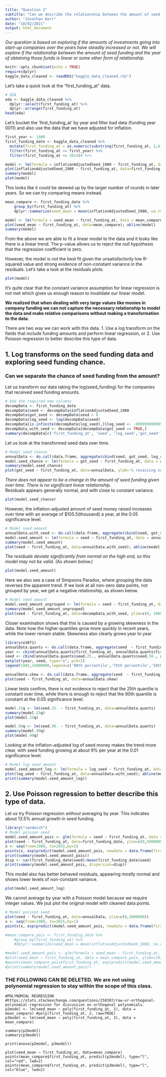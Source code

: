 ```yaml
---
title: "Question 2"
subtitle: "Can we describe the relationship between the amount of seed funding and the year of first funding received?"
author: "Jonathan Kerr"
date: "18/02/2021"
output: html_document
---
```


*Our question is based on exploring if the amounts of investments going into start-up companies over the years have steadily increased or not. We will explore if the relationship between the amount of seed funding and the year of obtaining those funds is linear or some other form of relationship.*

```r
knitr::opts_chunk$set(echo = TRUE)
require(dplyr)
kaggle_data_cleaned <- readRDS("kaggle_data_cleaned.rds")
```

Let's take a quick look at the "first_funding_at" data.  

```r
# EDA
eda <- kaggle_data_cleaned %>% 
  dplyr::select(first_funding_at) %>% 
  dplyr::arrange(first_funding_at)
head(eda)
```

Let's bucket the 'first_funding_at' by year and filter bad data (funding year 0011) and also use the data that we have adjusted for inflation. 

```r
first_year <- 1980
first_funding_date <- kaggle_data_cleaned %>% 
  mutate(first_funding_at = as.numeric(substring(first_funding_at, 1,4)) ) %>% 
  filter(first_funding_at >= first_year) %>% 
  filter(first_funding_at <= 2014)# %>%

model <- lm(formula = inflationAdjustedSeed_1980 ~ first_funding_at, data = first_funding_date)
plot(inflationAdjustedSeed_1980 ~ first_funding_at, data=first_funding_date); abline(model) 
summary(model) 
plot(model)
```
This looks like it could be skewed up by the larger number of rounds in later years. So we can try comparing means instead.

```r
mean_compare <- first_funding_date %>% 
    group_by(first_funding_at) %>%
    dplyr::summarize(seed_mean = mean(inflationAdjustedSeed_1980, na.rm=TRUE))

model <- lm(formula = seed_mean ~ first_funding_at, data = mean_compare)
plot(seed_mean ~ first_funding_at, data=mean_compare); abline(model) 
summary(model) 
```
From the above we are able to fit a linear model to the data and it looks like there is a linear trend.
The p-value allows us to reject the null hypothesis that the regression coefficient is zero.  

However, the model is not the best fit given the unsatisfactorily low R-squared value and strong evidence of non-constant variance in the residuals.
Let's take a look at the residuals plots.
```r
plot(model)
```
It's quite clear that the constant variance assumption for linear regression is not met which gives us enough reason to invalidate our linear model.

**We realized that when dealing with very large values like monies in company funding we can not capture the necessary relationship to model the data and make relative comparisons without making a transformation to the data.**

There are two way we can work with this data.
1. Use a log transform on the fields that include funding amounts and perform linear regression, or
2. Use Poisson regression to better describe this type of data. 

## 1. Log transforms on the seed funding data and exploring seed funding chance.    

### Can we separate the chance of seed funding from the amount?

Let us transform our data taking the log(seed_funding) for the companies that received seed funding amounts.
```r
# Add the required new columns
decompData <- first_funding_date
decompData$seed <- decompData$inflationAdjustedSeed_1980
decompData$got_seed <- decompData$seed > 0
decompData$log_seed <- log(decompData$seed)
decompData[is.infinite(decompData$log_seed),]$log_seed <- -9999999999999
decompData_with_seed <- decompData[decompData$got_seed == TRUE,]
summary(decompData[c('first_funding_at', 'seed', 'log_seed','got_seed')])
```

Let us look at the transformed seed data over time.
```r
# Model seed chance
annualData <- do.call(data.frame, aggregate(cbind(seed, got_seed, log_seed)  ~ first_funding_at, data=decompData, FUN=mean))
model.seed_chance <- lm(formula = got_seed ~ first_funding_at, data = annualData[annualData$first_funding_at >= 1990,])
summary(model.seed_chance)
plot(got_seed ~ first_funding_at, data=annualData, ylab='% receiving seed'); abline(model.seed_chance) 
```
*There does not appear to be a change in the amount of seed funding given over time. There is no significant linear relationship.*  
 Residuals appears generally normal, and with close to constant variance.
```r
plot(model.seed_chance)
```


However, the inflation-adjusted amount of seed money raised increases over time with an average of $105.5(thousand) a year,  at the 0.05 significance level.
```r
# Model seed amount
annualData.with_seed <- do.call(data.frame, aggregate(cbind(seed, got_seed, log_seed)  ~ first_funding_at, data=decompData_with_seed, FUN=mean))
model.seed_amount <- lm(formula = seed ~ first_funding_at, data = annualData.with_seed)
summary(model.seed_amount)
plot(seed ~ first_funding_at, data=annualData.with_seed); abline(model.seed_amount) 
```

*The residuals deviate significantly from normal on the high end, so this model may not be valid. (As shown below.)*

```r
plot(model.seed_amount)
```

Here we also see a case of Simpsons Paradox, where grouping the data reverses the apparent trend. If we look at all non-zero data points, not grouped by year, we get a negative relationship, as shown below.

```r
# Model seed amount
model.seed_amount_ungrouped <- lm(formula = seed ~ first_funding_at, data = decompData_with_seed)
summary(model.seed_amount_ungrouped)
plot(seed ~ first_funding_at, data=decompData_with_seed, ylim=c(0, 10000000)); abline(model.seed_amount_ungrouped)
```

Closer examination shows that this is caused by a growing skewness in the data. Note how the higher quantiles grow more quickly in recent years, while the lower remain stable. Skewness also clearly grows year to year.


```r
library(e1071) 
annualData.quants <- do.call(data.frame, aggregate(seed  ~ first_funding_at, data=decompData_with_seed, FUN=function(x){quantile(x, probs=c(0.25, 0.5, 0.75, 0.9))}))
year <- cbind(annualData.quants$first_funding_at, annualData.quants$first_funding_at, annualData.quants$first_funding_at, annualData.quants$first_funding_at)
seed <- cbind(annualData.quants$seed.25., annualData.quants$seed.50., annualData.quants$seed.75., annualData.quants$seed.90. )
matplot(year, seed, type="o", pch=1)
legend(1985,15000000,legend=c('90th percentile','75th percentile','50th percentile','25th percentile'), col=c('blue','green','red','black'), lty=2)

annualData.skew <- do.call(data.frame, aggregate(seed  ~ first_funding_at, data=decompData_with_seed, FUN=skewness))
plot(seed ~ first_funding_at, data=annualData.skew)


```

Linear tests confirm, there is not evidence to reject that the 25th quantile is constant over time, while there is enough to reject that the 90th quantile is constant at the 0.05 significance level.

```r
model.25q <- lm(seed.25. ~ first_funding_at, data=annualData.quants)
summary(model.25q)
plot(model.25q)

model.90q <- lm(seed.90. ~ first_funding_at, data=annualData.quants)
summary(model.90q)
plot(model.90q)
```

Looking at the inflation-adjusted log of seed money makes the trend more clear, with seed funding growing at about 9\% per year at the 0.01 significance level.
```r
# Model log seed amount
model.seed_amount_log <- lm(formula = log_seed ~ first_funding_at, data = annualData.with_seed, na.action=na.omit)
plot(log_seed ~ first_funding_at, data=annualData.with_seed); abline(model.seed_amount_log) 
print(summary(model.seed_amount_log))
```
## 2. Use Poisson regression to better describe this type of data.

Let us try Poisson regression *without* averaging by year. This indicates about 13.5\% annual growth in seed funding.
```r
library("sandwich")
# Model poisson seed
model.seed_amount_pois <- glm(formula = seed ~ first_funding_at, data = first_funding_date, family=poisson, na.action=na.omit)
plot(seed ~ first_funding_at, data=first_funding_date, ylim=c(0,5000000))
x <- seq(from=1980, to=2015,by=1)
points(x, exp(predict(model.seed_amount_pois, newdata = data.frame(first_funding_at=x))), type="l", col="red", lwd=2)
print(summary(model.seed_amount_pois))
disp <- var(first_funding_date$seed)/mean(first_funding_date$seed)
print(summary(model.seed_amount_pois, dispersion=disp))

```


This model also has better behaved residuals, appearing mostly normal and shows lower levels of non-constant variance.
```r
plot(model.seed_amount_log)
```

We cannot average by year with a Poisson model because we require integer values. We jsut plot the original model with cleaned data points.
```r
# Model poisson seed
plot(seed ~ first_funding_at, data=annualData, ylim=c(0,3000000))
x <- seq(from=1980, to=2015,by=1)
points(x, exp(predict(model.seed_amount_pois, newdata = data.frame(first_funding_at=x))), type="l", col="red", lwd=2)

#mean_compare_pois <- first_funding_date %>% 
    #group_by(first_funding_at) %>%
    #dplyr::summarize(seed_mean = mean(inflationAdjustedSeed_1980, na.rm=TRUE))

#model.seed_amount_pois <- glm(formula = seed_mean ~ first_funding_at, data = mean_compare_pois, family=poisson, na.action=na.omit)
#plot(seed_mean ~ first_funding_at, data = mean_compare_pois, ylim=c(0,5000000))
#points(mean_compare_pois$first_funding_at, exp(predict(model.seed_amount_pois)), type="l", col="red", lwd=2)
#print(summary(model.seed_amount_pois))
```

### THE FOLLOWING CAN BE DELETED. We are not using polynomial regression to stay within the scope of this class.
```
#POLYNOMIAL REGRESSION
#https://stats.stackexchange.com/questions/258307/raw-or-orthogonal-polynomial-regression for discussion on orthogonal polynomials.
p2model <- lm(seed_mean ~ poly(first_funding_at, 2), data = mean_compare) #poly(first_funding_at, 2, raw=TRUE)
p3model <- lm(seed_mean ~ poly(first_funding_at, 3), data = mean_compare)

summary(p2model)
summary(p3model)

print(anova(p2model, p3model))

plot(seed_mean ~ first_funding_at, data=mean_compare)
points(mean_compare$first_funding_at, predict(p2model), type="l", col="red", lwd=2)
points(mean_compare$first_funding_at, predict(p3model), type="l", col="blue", lwd=2)
```